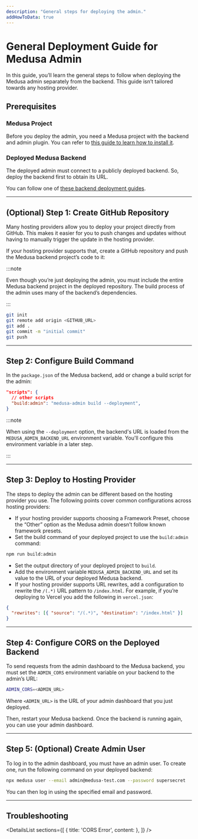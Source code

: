```yaml
---
description: "General steps for deploying the admin."
addHowToData: true
---
```



# General Deployment Guide for Medusa Admin

In this guide, you’ll learn the general steps to follow when deploying the Medusa admin separately from the backend. This guide isn’t tailored towards any hosting provider.

## Prerequisites

### Medusa Project

Before you deploy the admin, you need a Medusa project with the backend and admin plugin. You can refer to [this guide to learn how to install it](../../create-medusa-app.mdx).

### Deployed Medusa Backend

The deployed admin must connect to a publicly deployed backend. So, deploy the backend first to obtain its URL.

You can follow one of [these backend deployment guides](../server/index.mdx).

---

## (Optional) Step 1: Create GitHub Repository

Many hosting providers allow you to deploy your project directly from GitHub. This makes it easier for you to push changes and updates without having to manually trigger the update in the hosting provider.

If your hosting provider supports that, create a GitHub repository and push the Medusa backend project’s code to it:

:::note

Even though you’re just deploying the admin, you must include the entire Medusa backend project in the deployed repository. The build process of the admin uses many of the backend’s dependencies.

:::

```bash
git init
git remote add origin <GITHUB_URL>
git add .
git commit -m "initial commit"
git push
```

---

## Step 2: Configure Build Command

In the `package.json` of the Medusa backend, add or change a build script for the admin:

```json title="package.json"
"scripts": {
  // other scripts
  "build:admin": "medusa-admin build --deployment",
}
```

:::note

When using the `--deployment` option, the backend's URL is loaded from the `MEDUSA_ADMIN_BACKEND_URL` environment variable. You'll configure this environment variable in a later step.

:::

---

## Step 3: Deploy to Hosting Provider

The steps to deploy the admin can be different based on the hosting provider you use. The following points cover common configurations across hosting providers:

- If your hosting provider supports choosing a Framework Preset, choose the “Other” option as the Medusa admin doesn’t follow known framework presets.
- Set the build command of your deployed project to use the `build:admin` command:

```bash npm2yarn
npm run build:admin
```

- Set the output directory of your deployed project to `build`.
- Add the environment variable `MEDUSA_ADMIN_BACKEND_URL` and set its value to the URL of your deployed Medusa backend.
- If your hosting provider supports URL rewrites, add a configuration to rewrite the `/(.*)` URL pattern to `/index.html`. For example, if you’re deploying to Vercel you add the following in `vercel.json`:

```json
{
  "rewrites": [{ "source": "/(.*)", "destination": "/index.html" }]
}
```

---

## Step 4: Configure CORS on the Deployed Backend

To send requests from the admin dashboard to the Medusa backend, you must set the `ADMIN_CORS` environment variable on your backend to the admin’s URL:

```bash
ADMIN_CORS=<ADMIN_URL>
```

Where `<ADMIN_URL>` is the URL of your admin dashboard that you just deployed.

Then, restart your Medusa backend. Once the backend is running again, you can use your admin dashboard.

---

## Step 5: (Optional) Create Admin User

To log in to the admin dashboard, you must have an admin user. To create one, run the following command on your deployed backend:

```bash
npx medusa user --email admin@medusa-test.com --password supersecret
```

You can then log in using the specified email and password.

---

## Troubleshooting

<DetailsList
  sections={[
    {
      title: 'CORS Error',
      content: <CorsErrorSection />
    },
  ]}
/>
